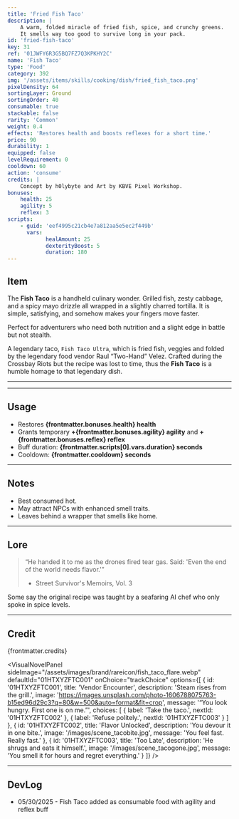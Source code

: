 ```yaml
---
title: 'Fried Fish Taco'
description: |
    A warm, folded miracle of fried fish, spice, and crunchy greens. 
    It smells way too good to survive long in your pack.
id: 'fried-fish-taco'
key: 31
ref: '01JWFY6R3G5BQ7FZ7Q3KPKHY2C'
name: 'Fish Taco'
type: 'Food'
category: 392
img: '/assets/items/skills/cooking/dish/fried_fish_taco.png'
pixelDensity: 64
sortingLayer: Ground
sortingOrder: 40
consumable: true
stackable: false
rarity: 'Common'
weight: 0.4
effects: 'Restores health and boosts reflexes for a short time.'
price: 90
durability: 1
equipped: false
levelRequirement: 0
cooldown: 60
action: 'consume'
credits: |
    Concept by h0lybyte and Art by KBVE Pixel Workshop.
bonuses:
    health: 25
    agility: 5
    reflex: 3
scripts:
    - guid: 'eef4995c21cb4e7a812aa5e5ec2f449b'
      vars:
            healAmount: 25
            dexterityBoost: 5
            duration: 180
---
```



## Item

The **Fish Taco** is a handheld culinary wonder.
Grilled fish, zesty cabbage, and a spicy mayo drizzle all wrapped in a slightly charred tortilla.
It is simple, satisfying, and somehow makes your fingers move faster.

Perfect for adventurers who need both nutrition and a slight edge in battle but not stealth.


A legendary taco, `Fish Taco Ultra`, which is fried fish, veggies and folded by the legendary food vendor Raul “Two-Hand” Velez.
Crafted during the Crossbay Riots but the recipe was lost to time, thus the **Fish Taco** is a humble homage to that legendary dish.

---

<ItemDBPanel data={frontmatter} />

---

<Adsense />

## Usage

- Restores **{frontmatter.bonuses.health} health**  
- Grants temporary **+{frontmatter.bonuses.agility} agility** and **+{frontmatter.bonuses.reflex} reflex**  
- Buff duration: **{frontmatter.scripts[0].vars.duration} seconds**  
- Cooldown: **{frontmatter.cooldown} seconds**

---

## Notes

- Best consumed hot.  
- May attract NPCs with enhanced smell traits.  
- Leaves behind a wrapper that smells like home.

---

## Lore

> “He handed it to me as the drones fired tear gas. Said: 'Even the end of the world needs flavor.'”  
> - Street Survivor's Memoirs, Vol. 3

Some say the original recipe was taught by a seafaring AI chef who only spoke in spice levels.

---

## Credit

{frontmatter.credits}

<VisualNovelPanel
  sideImage="/assets/images/brand/rareicon/fish_taco_flare.webp"
  defaultId="01HTXYZFTC001"
  onChoice="trackChoice"
  options={[
    {
      id: '01HTXYZFTC001',
      title: 'Vendor Encounter',
      description: 'Steam rises from the grill.',
      image: 'https://images.unsplash.com/photo-1606788075763-b15ed96d29c3?q=80&w=500&auto=format&fit=crop',
      message: '“You look hungry. First one is on me.”',
      choices: [
        { label: 'Take the taco.', nextId: '01HTXYZFTC002' },
        { label: 'Refuse politely.', nextId: '01HTXYZFTC003' }
      ]
    },
    {
      id: '01HTXYZFTC002',
      title: 'Flavor Unlocked',
      description: 'You devour it in one bite.',
      image: '/images/scene_tacobite.jpg',
      message: 'You feel fast. Really fast.'
    },
    {
      id: '01HTXYZFTC003',
      title: 'Too Late',
      description: 'He shrugs and eats it himself.',
      image: '/images/scene_tacogone.jpg',
      message: 'You smell it for hours and regret everything.'
    }
  ]}
/>

---

## DevLog

- 05/30/2025 - Fish Taco added as consumable food with agility and reflex buff
